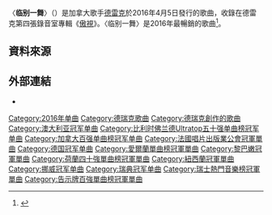 {{Expand language|1=en|time=2021-01-02T15:29:21+00:00}}
{{NoteTA
|G1=Music
|G2=Show
|1=zh-tw:舞王; zh-cn:临别一舞;
|2=zh-hans:德雷克; zh-tw:德瑞克; zh-hk:德雷克;
}}
{{Infobox song
| name       = 临别一舞
| original_name= {{lang|en|"One Dance"}}
| cover      = DrakeOneDance.png
| alt        =
| border     = yes
| type       = single
| artist     = [[德雷克_(歌手)|德雷克]]，{{tsl|en|Wizkid (musician)|奇才小子}}和{{tsl|en|Kyla (British singer)|凯拉 (歌手)|凯拉}}伴唱
| album      = [[傲視|傲視]]
| released   = {{Start date|2016|4|5}}
| recorded   = 2016年
| studio     =
| genre      = {{hlist|{{le|舞場雷鬼|Dancehall}}|{{le|非洲節奏|afrobeats}}|[[流行_(音樂類型)|流行]]}}
| length     = {{Duration|m=2|s=54}}
| label      = {{hlist|[[Young_Money_Entertainment|Young Money]]|[[Cash_Money_Records|Cash Money]]|[[聯眾唱片|聯眾]]}}
| writer     = {{hlist|[[德瑞克_(歌手)|奧布瑞·格瑞漢]]|[[Nineteen85|Paul Jefferies]]|[[Wizkid|Ayodeji Balogun]]|{{le|诺亚·謝比卜|Noah "40" Shebib}}|Errol Reid|Luke Reid|[[Kyla_(British_singer)|Kyla Smith]]|Corey Johnson|[[Logan_Sama|Logan Sama]]<ref>https://www.ascap.com/repertory#ace/search/performer/drake/title/one%20dance</ref>}}
| producer   = {{hlist|[[Nineteen85|Nineteen85]]|[[DJ_Maphorisa|DJ Maphorisa]]|[[Noah_"40"_Shebib|40]]|[[Wizkid|WizKid]] }}
| chronology = [[德雷克_(歌手)|德雷克]]
| prev_title = [[Come_and_See_Me|Come and See Me]]
| prev_year  = 2016
| next_title = [[Pop_Style|Pop Style]]
| next_year  = 2016
| misc       = {{Extra chronology
 | artist     = {{tsl|en|Wizkid (musician)|奇才小子}}
 | type       = single
 | prev_title = Erima
 | prev_year  = 2016
 | title      = One Dance
 | year       = 2016
 | next_title = [[Mamacita_(Tinie_Tempah_song)|Mamacita]]
 | next_year  = 2016
}}
{{Extra chronology
 | artist     = {{tsl|en|Kyla (British singer)|凯拉 (歌手)|凯拉}}
 | type       = single
 | prev_title = [[Do_You_Mind_(Kyla_song)|Do You Mind]]
 | prev_year  = 2008
 | title      = One Dance
 | year       = 2016
 | next_title = [[Should've_Been_Me_(Naughty_Boy_song)|Should've Been Me]]
 | next_year  = 2016
}}
}}

〈'''临别一舞'''〉（{{lang-en|"One Dance"}}）是加拿大歌手[[德雷克_(歌手)|德雷克]]於2016年4月5日發行的歌曲，收錄在德雷克第四張錄音室專輯《[[傲視|傲視]]》。〈临别一舞〉是2016年最暢銷的歌曲<ref>{{Cite news|url=https://www.billboard.com/articles/columns/hip-hop/7775037/ifpi-beyonce-lemonade-highest-selling-album-2016-drake-song|title=Beyonce's 'Lemonade' Highest-Selling Album Globally in 2016; Drake Lands Top Song: IFPI|work=Billboard|accessdate=April 26, 2017|archive-date=2018-05-18|archive-url=https://web.archive.org/web/20180518182609/https://www.billboard.com/articles/columns/hip-hop/7775037/ifpi-beyonce-lemonade-highest-selling-album-2016-drake-song|dead-url=no}}</ref>。

==資料來源==
{{reflist}}

==外部連結==
* {{MetroLyrics song|drake|one-dance}}

{{DEFAULTSORT: One Dance}}
[[Category:2016年单曲|Category:2016年单曲]]
[[Category:德瑞克歌曲|Category:德瑞克歌曲]]
[[Category:德瑞克創作的歌曲|Category:德瑞克創作的歌曲]]
[[Category:澳大利亚冠军单曲|Category:澳大利亚冠军单曲]]
[[Category:比利时佛兰德Ultratop五十强单曲榜冠军单曲|Category:比利时佛兰德Ultratop五十强单曲榜冠军单曲]]
[[Category:加拿大百强单曲榜冠军单曲|Category:加拿大百强单曲榜冠军单曲]]
[[Category:法國唱片出版業公會冠軍單曲|Category:法國唱片出版業公會冠軍單曲]]
[[Category:德国冠军单曲|Category:德国冠军单曲]]
[[Category:愛爾蘭單曲榜冠軍單曲|Category:愛爾蘭單曲榜冠軍單曲]]
[[Category:黎巴嫩冠軍單曲|Category:黎巴嫩冠軍單曲]]
[[Category:荷蘭四十強單曲榜冠軍單曲|Category:荷蘭四十強單曲榜冠軍單曲]]
[[Category:紐西蘭冠軍單曲|Category:紐西蘭冠軍單曲]]
[[Category:挪威冠军单曲|Category:挪威冠军单曲]]
[[Category:瑞典冠军单曲|Category:瑞典冠军单曲]]
[[Category:瑞士熱門音樂榜冠軍單曲|Category:瑞士熱門音樂榜冠軍單曲]]
[[Category:告示牌百強單曲榜冠軍單曲|Category:告示牌百強單曲榜冠軍單曲]]